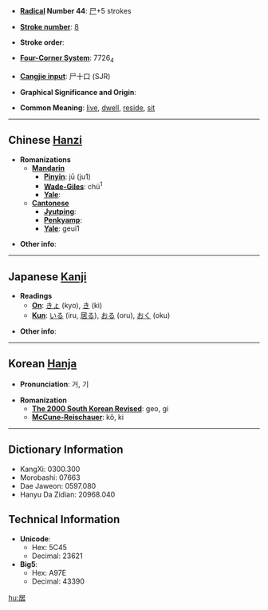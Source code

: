 * '''[[Wiktionary:Chinese radical index| Radical]] Number 44''': [[Wiktionary:Chinese radical index 尸|尸]]+5 strokes

* '''[[Wiktionary:Chinese total strokes index|Stroke number]]''': [[Wiktionary:Chinese total strokes index 8|8]]

* '''Stroke order''': 

* '''[[Wiktionary:Chinese four corner index|Four-Corner System]]''': 7726<sub>4</sub>

* '''[[Wiktionary:Chinese Cangjie index|Cangjie input]]''': 尸十口 (SJR)

* '''Graphical Significance and Origin''': 

* '''Common Meaning''': [[live]], [[dwell]], [[reside]], [[sit]]

----

== Chinese [[Hanzi]] ==

* '''Romanizations'''
** '''[[Mandarin]]'''
*** '''[[Pinyin]]''': jū (ju1)
*** '''[[Wade-Giles]]''': chü<sup>1</sup>
*** '''[[Yale]]''': 
** '''[[Cantonese]]'''
*** '''[[Jyutping]]''':
*** '''[[Penkyamp]]''': 
*** '''[[Yale]]''': geui1

* '''Other info''': 

----

== Japanese [[Kanji]] ==

* '''Readings'''
** '''[[On]]''': [[きょ]] (kyo), [[き]] (ki)
** '''[[Kun]]''': [[いる]] (iru, [[居る]]), [[おる]] (oru), [[おく]] (oku)

* '''Other info''':  

----

== Korean [[Hanja]] ==

* '''Pronunciation''': 거, 기

* '''Romanization'''
** '''[[The 2000 South Korean Revised Romanization|The 2000 South Korean Revised]]''': geo, gi
** '''[[McCune-Reischauer]]''': kŏ, ki

----

== Dictionary Information ==

* KangXi: 0300.300
* Morobashi: 07663
* Dae Jaweon: 0597.080
* Hanyu Da Zidian: 20968.040

== Technical Information ==

* '''Unicode''':
** Hex: 5C45
** Decimal: 23621
* '''Big5''':
** Hex: A97E
** Decimal: 43390

[[hu:居]]